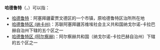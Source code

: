 '''哈德鲁特'''（{{lang-hy|Հադրութի}}，{{lang-az|Hadrut}}）可以指：

* [[哈德鲁特|哈德鲁特]]：阿塞拜疆霍贾文德区的一个市镇，原哈德鲁特区治所所在地
* [[哈德鲁特区_(纳卡州)|哈德鲁特区 (纳卡州)]]：苏联阿塞拜疆苏维埃社会主义共和国纳戈尔诺-卡拉巴赫自治州下辖的五个区之一
* [[哈德鲁特区_(阿尔察赫)|哈德鲁特区 (阿尔察赫)]]：阿尔察赫共和国（纳戈尔诺-卡拉巴赫自治州）下辖的五个区之一

{{消歧义|M|cat=四字地名消歧义}}